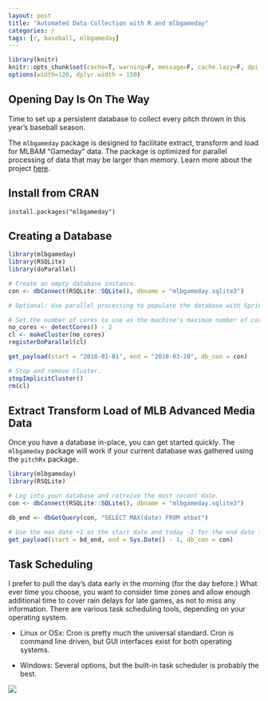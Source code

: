 ```yaml
---
layout: post
title: "Automated Data Collection with R and mlbgameday"
categories: r
tags: [r, baseball, mlbgameday]
---
```


```r
library(knitr)
knitr::opts_chunk$set(cache=T, warning=F, message=F, cache.lazy=F, dpi = 180)
options(width=120, dplyr.width = 150)
```

## Opening Day Is On The Way

Time to set up a persistent database to collect every pitch thrown in this year's baseball season.

The `mlbgameday` package is designed to facilitate extract, transform and load for MLBAM “Gameday” data. The package is optimized for parallel processing of data that may be larger than memory. Learn more about the project [here](https://github.com/keberwein/mlbgameday).

## Install from CRAN

`install.packages("mlbgameday")`

## Creating a Database

```r
library(mlbgameday)
library(RSQLite)
library(doParallel)

# Create an empty database instance.
con <- dbConnect(RSQLite::SQLite(), dbname = "mlbgameday.sqlite3")

# Optional: Use parallel processing to populate the database with Spring Training Games.

# Set the number of cores to use as the machine's maximum number of cores minus 1 for background processes.
no_cores <- detectCores() - 2
cl <- makeCluster(no_cores)  
registerDoParallel(cl)

get_payload(start = "2018-01-01", end = "2018-03-28", db_con = con)

# Stop and remove cluster.
stopImplicitCluster()
rm(cl)
```

## Extract Transform Load of MLB Advanced Media Data

Once you have a database in-place, you can get started quickly. The `mlbgameday` package will work if your current database was gathered using the `pitchRx` package.

```r
library(mlbgameday)
library(RSQLite)

# Log into your database and retreive the most recent date.
con <- dbConnect(RSQLite::SQLite(), dbname = "mlbgameday.sqlite3")

db_end <- dbGetQuery(con, "SELECT MAX(date) FROM atbat")

# Use the max date +1 as the start date and today -1 for the end date for your new payload.
get_payload(start = bd_end, end = Sys.Date() - 1, db_con = con)
```

## Task Scheduling

I prefer to pull the day's data early in the morning (for the day before.) What ever time you choose, you want to consider time zones and allow enough additional time to cover rain delays for late games, as not to miss any information. There are various task scheduling tools, depending on your operating system.

* Linux or OSx: Cron is pretty much the universal standard. Cron is command line driven, but GUI interfaces exist for both operating systems.

* Windows: Several options, but the built-in task scheduler is probably the best.

![](https://raw.githubusercontent.com/keberwein/mlbgameday/master/man/figures/mlbgameday_hex.png)
